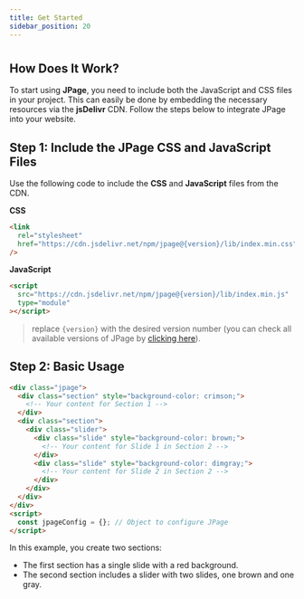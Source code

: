 ```yaml
---
title: Get Started
sidebar_position: 20
---
```


#

## How Does It Work?

To start using **JPage**, you need to include both the JavaScript and CSS files in your project. This can easily be done by embedding the necessary resources via the **jsDelivr** CDN. Follow the steps below to integrate JPage into your website.

## Step 1: Include the JPage CSS and JavaScript Files

Use the following code to include the **CSS** and **JavaScript** files from the CDN.

**CSS**

```html
<link
  rel="stylesheet"
  href="https://cdn.jsdelivr.net/npm/jpage@{version}/lib/index.min.css"
/>
```

**JavaScript**

```html
<script
  src="https://cdn.jsdelivr.net/npm/jpage@{version}/lib/index.min.js"
  type="module"
></script>
```

> replace `{version}` with the desired version number (you can check all available versions of JPage by [clicking here](https://www.npmjs.com/package/jpage?activeTab=versions)).

## Step 2: Basic Usage

```html
<div class="jpage">
  <div class="section" style="background-color: crimson;">
    <!-- Your content for Section 1 -->
  </div>
  <div class="section">
    <div class="slider">
      <div class="slide" style="background-color: brown;">
        <!-- Your content for Slide 1 in Section 2 -->
      </div>
      <div class="slide" style="background-color: dimgray;">
        <!-- Your content for Slide 2 in Section 2 -->
      </div>
    </div>
  </div>
</div>
<script>
  const jpageConfig = {}; // Object to configure JPage
</script>
```

In this example, you create two sections:

- The first section has a single slide with a red background.
- The second section includes a slider with two slides, one brown and one gray.
